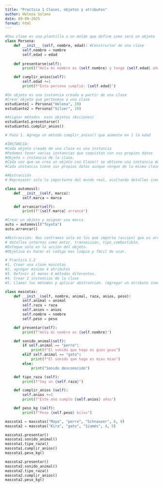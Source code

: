 ```yaml
---
title: "Practica 1 Clases, objetos y atributos"
author: Helena Solano
date: 09-09-2025
format: html
---
```


```python
#Una clase es una plantilla o un molde que define como será un objeto
class Persona:
    def __init__ (self, nombre, edad): #Constructor de una clase
        self.nombre = nombre
        self.edad = edad 
    
    def presentarse(self):
        print(f"Hola mi nombre es {self.nombre} y tengo {self.edad} años")

    def cumplir_anios(self):
        self.edad +=1 
        print(f"Esta persona cumplió: {self.edad}")

#Un objeto es una instancia creada a partir de una clase
#Crear objeto que pertenece a una clase
estudiante1 = Persona("Helena", 19)
estudiante2 = Persona("Silver", 19)

#Asignar métodos  esos objetos (Acciones)
estudiante1.presentarse()
estudiante1.cumplir_anios()

# Paso 1. Agrega un método cumplir_anios() que aumente en 1 la edad

#INSTANCIA:
#Cada objeto creado de una clase es una instancia
#Podemos tener varias instancias que coexistan con sus propios datos
#Objeto = instancia de la clase.
#Cada vez que se crea un objeto con Clase() se obtiene una instancia dependiente.
#Cada instancia tiene sus propios datos aunque vengan de la misma clase.

#Abstracción
# Representr solo lo importante del mundo real, ocultando detalles inecesarios.

class automovil:
    def __init__(self, marca):
        self.marca = marca

    def arrancar(self):
        print(f"{self.marca} arrancó")

#Crear un objeto y asignar una marca
auto = automovil("Toyota")
auto.arrancar()

#Abstracción: Nos centramos solo en los que importa (accion) que es arrancar el automovil, ocultando 
# detalles internos como motor, transmisión, tipo_combustible.
#Enfoque solo en la acción del objeto.
#Objetivo es hacer el codigo mas limpio y fácil de usar.

# Practica 1.2
#1. Crear una clase mascotas
#2. agregar minimo 4 atributos 
#3. Definir al menos 4 métodos diferentes.
#4. Crear 2 instancias de la clase
#5. Llamar los métodos y aplicar abstracción. (Agregar un atributo innecesario)

class mascotas:
    def __init__(self, nombre, animal, raza, anios, peso):
        self.animal = animal
        self.raza = raza
        self.anios = anios
        self.nombre = nombre
        self.peso = peso

    def presentar(self):
        print(f"Hola mi nombre es {self.nombre}")

    def sonido_animal(self):
        if self.animal == "perro":
            print(f"El sonido que hago es guau guau")
        elif self.animal == "gato":
            print(f"El sonido que hago es miau miau")
        else:
            print("Sonido desconocido")

    def tipo_raza (self):
        print(f"Soy un {self.raza}")

    def cumplir_anios (self):
        self.anios +=1 
        print(f"Este año cumplo {self.anios} años")

    def peso_kg (self):
        print(f"Peso {self.peso} kilos")

mascota1 = mascotas("Maya", "perro", "Schnauzer", 6, 9)
mascota2 = mascotas("Kira", "gato", "Siamés", 4, 5)

mascota1.presentar()
mascota1.sonido_animal()
mascota1.tipo_raza()
mascota1.cumplir_anios()
mascota1.peso_kg()

mascota2.presentar()
mascota2.sonido_animal()
mascota2.tipo_raza()
mascota2.cumplir_anios()
mascota2.peso_kg()    
```
